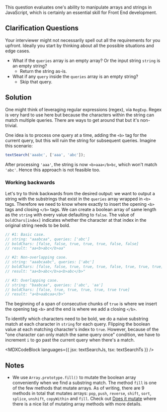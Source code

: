 

This question evaluates one's ability to manipulate arrays and strings in JavaScript, which is certainly an essential skill for Front End development.

## Clarification Questions

Your interviewer might not necessarily spell out all the requirements for you upfront. Ideally you start by thinking about all the possible situations and edge cases.

- What if the `queries` array is an empty array? Or the input string `string` is an empty string?
  - Return the string as-is.
- What if any `query` inside the `queries` array is an empty string?
  - Skip that query.

## Solution

One might think of leveraging regular expressions (regex), via `RegExp`. Regex is very hard to use here but because the characters within the string can match multiple queries. There are ways to get around that but it's non-trivial.

One idea is to process one query at a time, adding the `<b>` tag for the current query, but this will ruin the string for subsequent queries. Imagine this scenario:

```js
textSearch('aaabc', ['aaa', 'abc']);
```

After processing `'aaa'`, the string is now `<b>aaa</b>bc`, which won't match `'abc'`. Hence this approach is not feasible too.

### Working backwards

Let's try to think backwards from the desired output: we want to output a string with the substrings that exist in the `queries` array wrapped in `<b>` tags. Therefore we need to know where exactly to insert the opening `<b>` tags and closing `</b>` tags. We can create a boolean array of same length as the `string` with every value defaulting to `false`. The value of `boldChars[index]` indicates whether the character at that index in the original string needs to be bold.

```js
// #1: Basic case.
// string: "aaabcaa", queries: ['abc']
// boldChars: [false, false, true, true, true, false, false]
// result: "aa<b>abc</b>aa"

// #2: Non-overlapping case.
// string: "aaabcaabc", queries: ['abc']
// boldChars: [false, false, true, true, true, false, true, true, true]
// result: "aa<b>abc</b>a<b>abc</b>"

// #3: Overlapping case.
// string: "baabcaa", queries: ['abc', 'aa']
// boldChars: [false, true, true, true, true, true true]
// result: "a<b>aabcaa</b>"
```

The beginning of a span of consecutive chunks of `true` is where we insert the opening tag `<b>` and the end is where we add a closing `</b>`.

To identify which characters need to be bold, we do a naive substring match at each character in `string` for each query. Flipping the boolean value at each matching character's index to `true`. However, because of the "one character can only match the same query once" condition, we have to increment `i` to go past the current query when there's a match.

<MDXCodeBlock languages={{ jsx: textSearchJs, tsx: textSearchTs }} />

## Notes

- We use `Array.prototype.fill()` to mutate the boolean array conveniently when we find a substring match. The method `fill` is one of the few methods that mutate arrays. As of writing, there are 9 methods in total that mutates arrays: `pop`, `push`, `reverse`, `shift`, `sort`, `splice`, `unshift`, `copyWithin` and `fill`. Check out [Does it mutate](https://doesitmutate.xyz) where there is a nice list of mutating array methods with more details.
